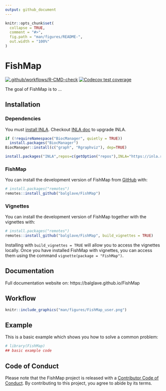 ```yaml
---
output: github_document
---
```


<!-- README.md is generated from README.Rmd. Please edit that file -->

```r
knitr::opts_chunk$set(
  collapse = TRUE,
  comment = "#>",
  fig.path = "man/figures/README-",
  out.width = "100%"
)
```

# FishMap

<!-- badges: start -->
[![.github/workflows/R-CMD-check](https://github.com/balglave/FishMap/actions/workflows/.github/workflows/R-CMD-check.yaml/badge.svg)](https://github.com/balglave/FishMap/actions/workflows/.github/workflows/R-CMD-check.yaml)
[![Codecov test coverage](https://codecov.io/gh/balglave/FishMap/branch/main/graph/badge.svg)](https://app.codecov.io/gh/balglave/FishMap?branch=main)
<!-- badges: end -->

The goal of FishMap is to ...

## Installation

### Dependencies

You must [install INLA](https://www.r-inla.org/download-install).
Checkout [INLA doc](https://www.r-inla.org/download-install) to upgrade INLA.

```r
if (!requireNamespace("BiocManager", quietly = TRUE))
  install.packages("BiocManager")
BiocManager::install(c("graph", "Rgraphviz"), dep=TRUE)

install.packages("INLA",repos=c(getOption("repos"),INLA="https://inla.r-inla-download.org/R/stable"), dep=TRUE)
```


### FishMap

You can install the development version of FishMap from [GitHub](https://github.com/) with:

``` r
# install.packages("remotes")
remotes::install_github("balglave/FishMap")
```

### Vignettes

You can install the development version of FishMap together with the vignettes with:

``` r
# install.packages("remotes")
remotes::install_github("balglave/FishMap", build_vignettes = TRUE)
```

Installing with `build_vignettes = TRUE` will allow you to access the vignettes locally.
Once you have installed FishMap with vignettes, you can access them using the command `vignette(package = "FishMap")`.

## Documentation

Full documentation website on: https://balglave.github.io/FishMap

## Workflow

```r
knitr::include_graphics("man/figures/FishMap_user.png")
```


## Example

This is a basic example which shows you how to solve a common problem:

```r
# library(FishMap)
## basic example code
```


## Code of Conduct

Please note that the FishMap project is released with a [Contributor Code of Conduct](https://contributor-covenant.org/version/2/1/CODE_OF_CONDUCT.html). By contributing to this project, you agree to abide by its terms.
